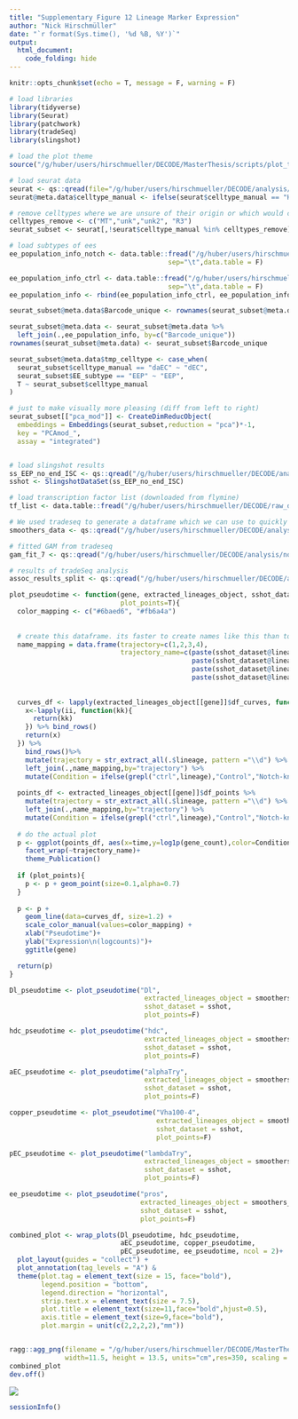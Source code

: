 ```yaml
---
title: "Supplementary Figure 12 Lineage Marker Expression"
author: "Nick Hirschmüller"
date: "`r format(Sys.time(), '%d %B, %Y')`"
output:
  html_document:
    code_folding: hide
---
```



```r
knitr::opts_chunk$set(echo = T, message = F, warning = F)
```


```r
# load libraries
library(tidyverse)
library(Seurat)
library(patchwork)
library(tradeSeq)
library(slingshot)

# load the plot theme
source("/g/huber/users/hirschmueller/DECODE/MasterThesis/scripts/plot_theme.R")
```


```r
# load seurat data
seurat <- qs::qread(file="/g/huber/users/hirschmueller/DECODE/analysis/notch_3prime/results/integration_notch_ctrl/ctrl_notch_reference_integration.qs")
seurat@meta.data$celltype_manual <- ifelse(seurat$celltype_manual == "HSP-EB", "EB",seurat$celltype_manual)

# remove celltypes where we are unsure of their origin or which would clutter the visualization. 
celltypes_remove <- c("MT","unk","unk2", "R3")
seurat_subset <- seurat[,!seurat$celltype_manual %in% celltypes_remove]

# load subtypes of ees
ee_population_info_notch <- data.table::fread("/g/huber/users/hirschmueller/DECODE/analysis/notch_3prime/results/subclustering/EE/mdata_ee_classification.tsv",
                                        sep="\t",data.table = F)

ee_population_info_ctrl <- data.table::fread("/g/huber/users/hirschmueller/DECODE/analysis/ctrl_3prime/results/subclustering/EE/mdata_ee_classification.tsv",
                                        sep="\t",data.table = F)
ee_population_info <- rbind(ee_population_info_ctrl, ee_population_info_notch)

seurat_subset@meta.data$Barcode_unique <- rownames(seurat_subset@meta.data)

seurat_subset@meta.data <- seurat_subset@meta.data %>% 
  left_join(.,ee_population_info, by=c("Barcode_unique"))
rownames(seurat_subset@meta.data) <- seurat_subset$Barcode_unique

seurat_subset@meta.data$tmp_celltype <- case_when(
  seurat_subset$celltype_manual == "daEC" ~ "dEC",
  seurat_subset$EE_subtype == "EEP" ~ "EEP",
  T ~ seurat_subset$celltype_manual
)

# just to make visually more pleasing (diff from left to right)
seurat_subset[["pca_mod"]] <- CreateDimReducObject(
  embeddings = Embeddings(seurat_subset,reduction = "pca")*-1, 
  key = "PCAmod_",
  assay = "integrated")


# load slingshot results
ss_EEP_no_end_ISC <- qs::qread("/g/huber/users/hirschmueller/DECODE/analysis/notch_3prime/results/trajectory_inference_notch_ctrl/ss_EEP_no_end_ISC.qs")
sshot <- SlingshotDataSet(ss_EEP_no_end_ISC)

# load transcription factor list (downloaded from flymine)
tf_list <- data.table::fread("/g/huber/users/hirschmueller/DECODE/raw_data/TF_list/flymine_results_2023-01-11T00-54-01.tsv", header = F, data.table = F)

# We used tradeseq to generate a dataframe which we can use to quickly plot pseudotimes. 
smoothers_data <- qs::qread("/g/huber/users/hirschmueller/DECODE/analysis/notch_3prime/results/trajectory_inference_notch_ctrl/plotSmoothers_data.qs")

# fitted GAM from tradeseq
gam_fit_7 <- qs::qread("/g/huber/users/hirschmueller/DECODE/analysis/notch_3prime/results/trajectory_inference_notch_ctrl/GAM_7.qs")

# results of tradeSeq analysis
assoc_results_split <- qs::qread("/g/huber/users/hirschmueller/DECODE/analysis/notch_3prime/results/trajectory_inference_notch_ctrl/assoc_results_7.qs")
```

```r
plot_pseudotime <- function(gene, extracted_lineages_object, sshot_dataset,
                            plot_points=T){
  color_mapping <- c("#6baed6", "#fb6a4a")
  
  
  # create this dataframe. its faster to create names like this than to use sapply within mutate.
  name_mapping = data.frame(trajectory=c(1,2,3,4),
                            trajectory_name=c(paste(sshot_dataset@lineages[[1]],collapse = " -> "),
                                              paste(sshot_dataset@lineages[[2]],collapse = " -> "),
                                              paste(sshot_dataset@lineages[[3]],collapse = " -> "),
                                              paste(sshot_dataset@lineages[[4]],collapse = " -> ")))
  
  
  curves_df <- lapply(extracted_lineages_object[[gene]]$df_curves, function(ii){
    x<-lapply(ii, function(kk){
      return(kk)
    }) %>% bind_rows()
    return(x)
  }) %>% 
    bind_rows()%>% 
    mutate(trajectory = str_extract_all(.$lineage, pattern ="\\d") %>% as.integer()) %>% 
    left_join(.,name_mapping,by="trajectory") %>% 
    mutate(Condition = ifelse(grepl("ctrl",lineage),"Control","Notch-knockout"))
  
  points_df <- extracted_lineages_object[[gene]]$df_points %>% 
    mutate(trajectory = str_extract_all(.$lineage, pattern ="\\d") %>% as.integer()) %>% 
    left_join(.,name_mapping,by="trajectory") %>% 
    mutate(Condition = ifelse(grepl("ctrl",lineage),"Control","Notch-knockout"))
  
  # do the actual plot
  p <- ggplot(points_df, aes(x=time,y=log1p(gene_count),color=Condition))+
    facet_wrap(~trajectory_name)+
    theme_Publication()
  
  if (plot_points){
    p <- p + geom_point(size=0.1,alpha=0.7)
  }
  
  p <- p + 
    geom_line(data=curves_df, size=1.2) + 
    scale_color_manual(values=color_mapping) +
    xlab("Pseudotime")+ 
    ylab("Expression\n(logcounts)")+
    ggtitle(gene)

  return(p)
}
```


```r
Dl_pseudotime <- plot_pseudotime("Dl",
                                  extracted_lineages_object = smoothers_data,
                                  sshot_dataset = sshot,
                                  plot_points=F)

hdc_pseudotime <- plot_pseudotime("hdc",
                                  extracted_lineages_object = smoothers_data,
                                  sshot_dataset = sshot,
                                  plot_points=F)

aEC_pseudotime <- plot_pseudotime("alphaTry",
                                  extracted_lineages_object = smoothers_data,
                                  sshot_dataset = sshot,
                                  plot_points=F)

copper_pseudotime <- plot_pseudotime("Vha100-4",
                                     extracted_lineages_object = smoothers_data,
                                     sshot_dataset = sshot,
                                     plot_points=F)

pEC_pseudotime <- plot_pseudotime("lambdaTry",
                                  extracted_lineages_object = smoothers_data,
                                  sshot_dataset = sshot,
                                  plot_points=F)

ee_pseudotime <- plot_pseudotime("pros",
                                 extracted_lineages_object = smoothers_data,
                                 sshot_dataset = sshot,
                                 plot_points=F)
```

```r
combined_plot <- wrap_plots(Dl_pseudotime, hdc_pseudotime,
                            aEC_pseudotime, copper_pseudotime,
                            pEC_pseudotime, ee_pseudotime, ncol = 2)+
  plot_layout(guides = "collect") +
  plot_annotation(tag_levels = "A") & 
  theme(plot.tag = element_text(size = 15, face="bold"),
        legend.position = "bottom",
        legend.direction = "horizontal",
        strip.text.x = element_text(size = 7.5),
        plot.title = element_text(size=11,face="bold",hjust=0.5),
        axis.title = element_text(size=9,face="bold"),
        plot.margin = unit(c(2,2,2,2),"mm"))


ragg::agg_png(filename = "/g/huber/users/hirschmueller/DECODE/MasterThesis/plots/Sup_fig12_lineages_marker_genes.png",
              width=11.5, height = 13.5, units="cm",res=350, scaling = 0.5)
combined_plot
dev.off()

```


![](/g/huber/users/hirschmueller/DECODE/MasterThesis/plots/Sup_fig12_lineages_marker_genes.png)


```r
sessionInfo()
```

